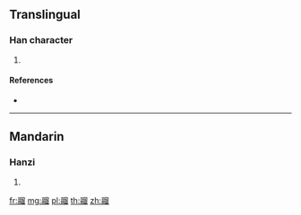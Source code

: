 {{character info/new}}
==Translingual==

===Han character===
{{Han char|rn=193|rad=鬲|as=10|sn=20|four=|canj=MBHHW,XMBHH}}

# {{defn|Han|sort=鬲10}}

====References====
* {{Han ref|kx=1459.340|dkj=45710|hdz=74590.020|uh=9B38|ud=39736}}

----

==Mandarin==

===Hanzi===
{{cmn-hanzi|pin=[[liù]] ([[liu4]])|wg=liu<sup>4</sup>}}

# {{defn|lang=cmn|sort=鬲10}}

[[fr:鬸]]
[[mg:鬸]]
[[pl:鬸]]
[[th:鬸]]
[[zh:鬸]]